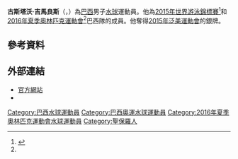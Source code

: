 {{Infobox sportsperson
| name           = 古斯塔沃·吉馬良斯
| image          = Gustavo Guimarães Rio 2016.jpg
| caption        = 
| fullname       = Gustavo de Freitas Guimarães
| nickname       = Grummy
| birth_date     = {{birth date and age|1994|1|24|df=yes}}
| birth_place    = [[巴西|巴西]][[聖保羅_(巴西)|聖保羅]]
| death_date     = 
| death_place    = 
| height         = {{convert|180|cm}}<ref name=rio>[https://www.rio2016.com/en/athlete/gustavo-guimaraes Gustavo Guimarães] {{Wayback|url=https://www.rio2016.com/en/athlete/gustavo-guimaraes |date=20161126022526 }}. rio2016.com</ref>
| weight         = {{convert|90|kg}}
| sport         = [[水球|水球]]
| club =[[CN馬塔羅|CN馬塔羅]] (自2016)<br>[[w:it:Pallanuoto_Trieste|Pallanuoto Trieste]] (2015-16)<br>SESI (2010-5)<br>[[Esporte_Clube_Pinheiros|Esporte Clube Pinheiros]] (2001-9)
| <!-- Medal record -->
| show-medals      = yes
| medaltemplates   = 
{{MedalCountry|{{BRA}}}}
{{MedalCompetition|[[世界水球聯賽|世界聯賽]]}}
{{MedalBronze|[[2015年世界男子水球聯賽|2015 貝加莫]]|團體}}
| updated        = {{date|2016-9-9}}
}}

'''古斯塔沃·吉馬良斯'''（{{lang-pt|'''Gustavo Guimarães'''}}，{{bd|1994年|1月24日}}）為[[巴西|巴西]]男子[[水球|水球]]運動員。他為[[2015年世界游泳錦標賽|2015年世界游泳錦標賽]]<ref>{{cite news|title=BCN 2015 Brazilian Men's Water Polo Team|url=http://waterpolo.sportresult.com/pdf/WCH2015/MSRB-R.pdf|publisher=Omega Timing|accessdate=19 August 2015|archive-date=2015-12-27|archive-url=https://web.archive.org/web/20151227102106/http://waterpolo.sportresult.com/pdf/WCH2015/MSRB-R.pdf|dead-url=no}}</ref>和[[2016年夏季奧林匹克運動會|2016年夏季奧林匹克運動會]]<ref name=rio/>巴西隊的成員。他奪得[[2015年泛美運動會|2015年泛美運動會]]的銀牌。

==參考資料==
{{Commons category|Gustavo Guimarães}}
{{reflist}}

==外部連結==
*[http://www.grummywp.com.br 官方網站] {{Wayback|url=http://www.grummywp.com.br/ |date=20200207022120 }}
*{{facebook|grummywp}}

{{2016年奧運會男子水球巴西參賽名單}}

{{DEFAULTSORT:Guimaraes, Gustavo}}
[[Category:巴西水球運動員|Category:巴西水球運動員]]
[[Category:巴西奧運水球運動員|Category:巴西奧運水球運動員]]
[[Category:2016年夏季奧林匹克運動會水球運動員|Category:2016年夏季奧林匹克運動會水球運動員]]
[[Category:聖保羅人|Category:聖保羅人]]